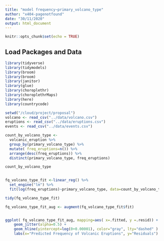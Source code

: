 ```yaml
---
title: "model frequency~primary_volcano_type"
author: "x404-pagenotfound"
date: "30/11/2020"
output: html_document
---
```


```r
knitr::opts_chunk$set(echo = TRUE)
```

## Load Packages and Data

```r
library(tidyverse)
library(tidymodels)
library(broom)
library(broom)
library(janitor)
library(glue)
library(choroplethr)
library(choroplethrMaps)
library(here)
library(countrycode)
```

```r
setwd("/cloud/project/proposal")
volcano <- read_csv("../data/volcano.csv")
eruptions <- read_csv("../data/eruptions.csv")
events <- read_csv("../data/events.csv")

```

```r

count_by_volcano_type <- 
  volcanic_eruption %>%
  group_by(primary_volcano_type) %>%
  mutate( freq_eruptions=n()) %>%
  arrange(desc(freq_eruptions)) %>%
  distinct(primary_volcano_type, freq_eruptions)

count_by_volcano_type
  
```

```r

fq_volcano_type_fit <-linear_reg() %>%
  set_engine("lm") %>%
  fit(log(freq_eruptions)~primary_volcano_type, data=count_by_volcano_type)


```

```r
tidy(fq_volcano_type_fit)
```


```r
fq_volcano_type_fit_aug <- augment(fq_volcano_type_fit$fit)


ggplot( fq_volcano_type_fit_aug, mapping=aes( x=.fitted, y =.resid)) +
	geom_jitter(alpha=0.5) +
	geom_hline(yintercept=log(0+0.00001), color="gray", lty="dashed" ) +
	labs(x="Predicted Frequency of Volcanic Eruptions", y="Residuals")


```
